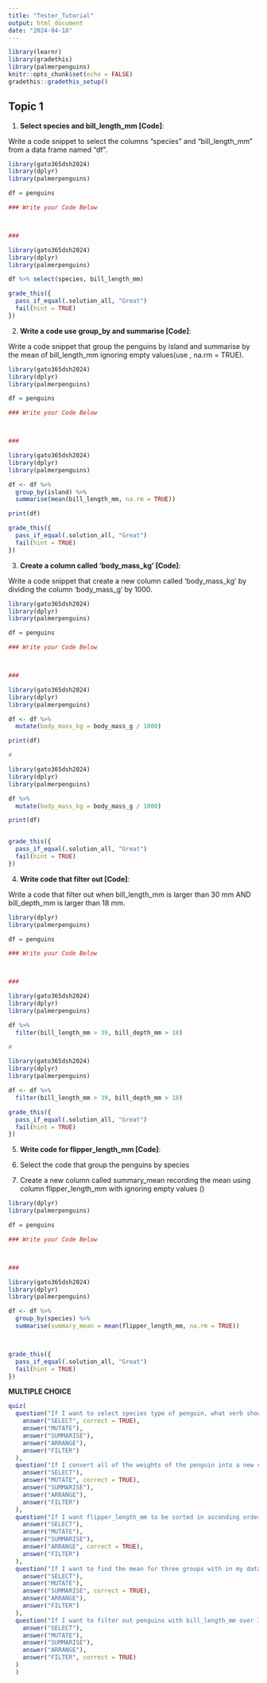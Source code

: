 ```yaml
---
title: "Tester_Tutorial"
output: html_document
date: "2024-04-18"
---
```


```r
library(learnr)
library(gradethis)
library(palmerpenguins)
knitr::opts_chunk$set(echo = FALSE)
gradethis::gradethis_setup()
```


## Topic 1

1. **Select species and bill_length_mm [Code]**:

Write a code snippet to select the columns "species" and "bill_length_mm" from a data frame named "df".

```r
library(gato365dsh2024)
library(dplyr)
library(palmerpenguins)

df = penguins

### Write your Code Below



###

```

```r
library(gato365dsh2024)
library(dplyr)
library(palmerpenguins)

df %>% select(species, bill_length_mm)

```

```r
grade_this({
  pass_if_equal(.solution_all, "Great")
  fail(hint = TRUE)
})
```

2. **Write a code use group_by and summarise [Code]**:

Write a code snippet that group the penguins by island and summarise by the mean of bill_length_mm ignoring empty values(use , na.rm = TRUE).


```r
library(gato365dsh2024)
library(dplyr)
library(palmerpenguins)

df = penguins

### Write your Code Below



###

```

```r
library(gato365dsh2024)
library(dplyr)
library(palmerpenguins)

df <- df %>%
  group_by(island) %>%
  summarise(mean(bill_length_mm, na.rm = TRUE))

print(df)


```

```r
grade_this({
  pass_if_equal(.solution_all, "Great")
  fail(hint = TRUE)
})
```

3. **Create a column called 'body_mass_kg' [Code]**:

Write a code snippet that create a new column called 'body_mass_kg' by dividing the column 'body_mass_g' by 1000.

```r
library(gato365dsh2024)
library(dplyr)
library(palmerpenguins)

df = penguins

### Write your Code Below



###

```

```r
library(gato365dsh2024)
library(dplyr)
library(palmerpenguins)

df <- df %>%
  mutate(body_mass_kg = body_mass_g / 1000)

print(df)

#

library(gato365dsh2024)
library(dplyr)
library(palmerpenguins)

df %>%
  mutate(body_mass_kg = body_mass_g / 1000)

print(df)



```

```r
grade_this({
  pass_if_equal(.solution_all, "Great")
  fail(hint = TRUE)
})
```

4. **Write code that filter out [Code]**:

Write a code that filter out when bill_length_mm is larger than 30 mm AND bill_depth_mm is larger than 18 mm. 

```r
library(dplyr)
library(palmerpenguins)

df = penguins

### Write your Code Below



###

```

```r
library(gato365dsh2024)
library(dplyr)
library(palmerpenguins)

df %>%
  filter(bill_length_mm > 39, bill_depth_mm > 18)

#

library(gato365dsh2024)
library(dplyr)
library(palmerpenguins)

df <- df %>%
  filter(bill_length_mm > 39, bill_depth_mm > 18)


```

```r
grade_this({
  pass_if_equal(.solution_all, "Great")
  fail(hint = TRUE)
})
```

5. **Write code for flipper_length_mm [Code]**:

1. Select the code that group the penguins by species

2. Create a new column called summary_mean recording the mean using column flipper_length_mm with ignoring empty values ()


```r
library(dplyr)
library(palmerpenguins)

df = penguins

### Write your Code Below



###

```

```r
library(gato365dsh2024)
library(dplyr)
library(palmerpenguins)

df <- df %>%
  group_by(species) %>% 
  summarise(summary_mean = mean(flipper_length_mm, na.rm = TRUE))




```

```r
grade_this({
  pass_if_equal(.solution_all, "Great")
  fail(hint = TRUE)
})
```

**MULTIPLE CHOICE**

```r
quiz(
  question("If I want to select species type of penguin, what verb should I use?",
    answer("SELECT", correct = TRUE),
    answer("MUTATE"),
    answer("SUMMARISE"),
    answer("ARRANGE"),
    answer("FILTER")
  ),
  question("If I convert all of the weights of the penguin into a new column in the same data frame?",
    answer("SELECT"),
    answer("MUTATE", correct = TRUE),
    answer("SUMMARISE"),
    answer("ARRANGE"),
    answer("FILTER")
  ),
  question("If I want flipper_length_mm to be sorted in ascending order?",
    answer("SELECT"),
    answer("MUTATE"),
    answer("SUMMARISE"),
    answer("ARRANGE", correct = TRUE),
    answer("FILTER")
  ),
  question("If I want to find the mean for three groups with in my data?",
    answer("SELECT"),
    answer("MUTATE"),
    answer("SUMMARISE", correct = TRUE),
    answer("ARRANGE"),
    answer("FILTER")
  ),
  question("If I want to filter out penguins with bill_length_mm over 30 mm?",
    answer("SELECT"),
    answer("MUTATE"),
    answer("SUMMARISE"),
    answer("ARRANGE"),
    answer("FILTER", correct = TRUE)
  )
  )

```